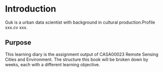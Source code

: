 # Introduction

Guk is a urban data scientist with background in cultural production.Profile xxx.cv xxx.

## Purpose

This learning diary is the assignment output of CASA00023 Remote Sensing Cities and Environment. The structure this book will be broken down by weeks, each with a different learning objective.
